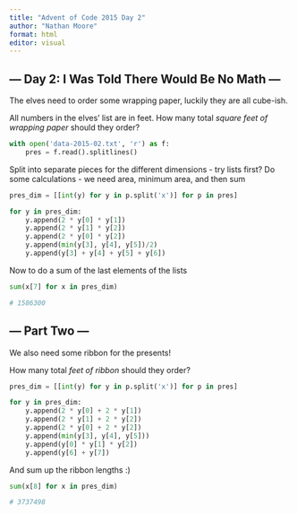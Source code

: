 ```yaml
---
title: "Advent of Code 2015 Day 2"
author: "Nathan Moore"
format: html
editor: visual
---
```


## --- Day 2: I Was Told There Would Be No Math ---

The elves need to order some wrapping paper, luckily they are all cube-ish.

All numbers in the elves' list are in feet. How many total *square feet of wrapping paper* should they order?

```python

with open('data-2015-02.txt', 'r') as f:
    pres = f.read().splitlines()

```

Split into separate pieces for the different dimensions - try lists first? Do some calculations - we need area, minimum area, and then sum

```python

pres_dim = [[int(y) for y in p.split('x')] for p in pres]

for y in pres_dim:
    y.append(2 * y[0] * y[1])
    y.append(2 * y[1] * y[2])
    y.append(2 * y[0] * y[2])
    y.append(min(y[3], y[4], y[5])/2)
    y.append(y[3] + y[4] + y[5] + y[6])

```

Now to do a sum of the last elements of the lists

```python

sum(x[7] for x in pres_dim)

# 1586300

```

## --- Part Two ---

We also need some ribbon for the presents!

How many total *feet of ribbon* should they order?

```python

pres_dim = [[int(y) for y in p.split('x')] for p in pres]

for y in pres_dim:
    y.append(2 * y[0] + 2 * y[1]) 
    y.append(2 * y[1] + 2 * y[2])
    y.append(2 * y[0] + 2 * y[2])
    y.append(min(y[3], y[4], y[5]))
    y.append(y[0] * y[1] * y[2])
    y.append(y[6] + y[7]) 

```

And sum up the ribbon lengths :)

```python

sum(x[8] for x in pres_dim)

# 3737498

```

